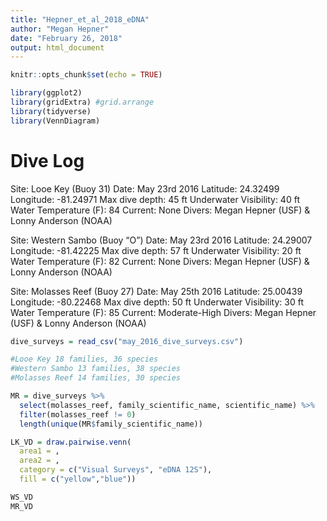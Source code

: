 ```yaml
---
title: "Hepner_et_al_2018_eDNA"
author: "Megan Hepner"
date: "February 26, 2018"
output: html_document
---
```


```r
knitr::opts_chunk$set(echo = TRUE)

library(ggplot2)
library(gridExtra) #grid.arrange
library(tidyverse)
library(VennDiagram)

```

# Dive Log 

Site: Looe Key (Buoy 31)
Date: May 23rd 2016 
Latitude: 24.32499 
Longitude: -81.24971
Max dive depth: 45 ft 
Underwater Visibility: 40 ft 
Water Temperature (F): 84
Current: None 
Divers: Megan Hepner (USF) & Lonny Anderson (NOAA)

Site: Western Sambo (Buoy "O")
Date: May 23rd 2016
Latitude: 24.29007
Longitude: -81.42225 
Max dive depth: 57 ft 
Underwater Visibility: 20 ft 
Water Temperature (F): 82
Current: None
Divers: Megan Hepner (USF) & Lonny Anderson (NOAA)

Site: Molasses Reef (Buoy 27)
Date: May 25th 2016
Latitude: 25.00439
Longitude: -80.22468
Max dive depth: 50 ft 
Underwater Visibility: 30 ft 
Water Temperature (F): 85 
Current: Moderate-High 
Divers: Megan Hepner (USF) & Lonny Anderson (NOAA)

```r

dive_surveys = read_csv("may_2016_dive_surveys.csv")

#Looe Key 18 families, 36 species
#Western Sambo 13 families, 38 species 
#Molasses Reef 14 families, 30 species 

MR = dive_surveys %>% 
  select(molasses_reef, family_scientific_name, scientific_name) %>%
  filter(molasses_reef != 0)
  length(unique(MR$family_scientific_name))

```

```r

LK_VD = draw.pairwise.venn(
  area1 = ,
  area2 = ,
  category = c("Visual Surveys", "eDNA 12S"),
  fill = c("yellow","blue"))

WS_VD
MR_VD 

```
